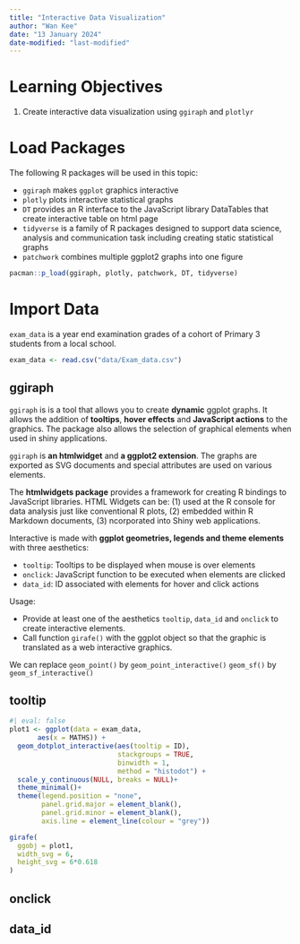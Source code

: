 ```yaml
---
title: "Interactive Data Visualization"
author: "Wan Kee"
date: "13 January 2024"
date-modified: "last-modified"
---
```


# Learning Objectives

1.  Create interactive data visualization using `ggiraph` and `plotlyr`

# Load Packages

The following R packages will be used in this topic:

-   `ggiraph` makes `ggplot` graphics interactive
-   `plotly` plots interactive statistical graphs
-   `DT` provides an R interface to the JavaScript library DataTables that create interactive table on html page
-   `tidyverse` is a family of R packages designed to support data science, analysis and communication task including creating static statistical graphs
-   `patchwork` combines multiple ggplot2 graphs into one figure

```r
pacman::p_load(ggiraph, plotly, patchwork, DT, tidyverse) 
```

# Import Data

`exam_data` is a year end examination grades of a cohort of Primary 3 students from a local school.

```r
exam_data <- read.csv("data/Exam_data.csv")
```

## ggiraph

`ggiraph` is is a tool that allows you to create **dynamic** ggplot graphs. It allows the addition of **tooltips**, **hover effects** and **JavaScript actions** to the graphics. The package also allows the selection of graphical elements when used in shiny applications.

`ggiraph` is **an htmlwidget** and **a ggplot2 extension**. The graphs are exported as SVG documents and special attributes are used on various elements.

::: callout-note
The **htmlwidgets package** provides a framework for creating R bindings to JavaScript libraries. HTML Widgets can be: (1) used at the R console for data analysis just like conventional R plots, (2) embedded within R Markdown documents, (3) ncorporated into Shiny web applications.
:::

Interactive is made with **ggplot geometries, legends and theme elements** with three aesthetics:

-   `tooltip`: Tooltips to be displayed when mouse is over elements
-   `onclick`: JavaScript function to be executed when elements are clicked
-   `data_id`: ID associated with elements for hover and click actions

Usage:

-   Provide at least one of the aesthetics `tooltip`, `data_id` and `onclick` to create interactive elements.
-   Call function `girafe()` with the ggplot object so that the graphic is translated as a web interactive graphics.

::: callout-note
We can replace `geom_point()` by `geom_point_interactive()` `geom_sf()` by `geom_sf_interactive()`
:::

::: panel-tabset
## tooltip

```r
#| eval: false
plot1 <- ggplot(data = exam_data, 
       aes(x = MATHS)) +
  geom_dotplot_interactive(aes(tooltip = ID),
                           stackgroups = TRUE, 
                           binwidth = 1, 
                           method = "histodot") +
  scale_y_continuous(NULL, breaks = NULL)+
  theme_minimal()+
  theme(legend.position = "none",
        panel.grid.major = element_blank(),
        panel.grid.minor = element_blank(),
        axis.line = element_line(colour = "grey"))

girafe(
  ggobj = plot1,
  width_svg = 6,
  height_svg = 6*0.618
)
```

## onclick

## data_id
:::
